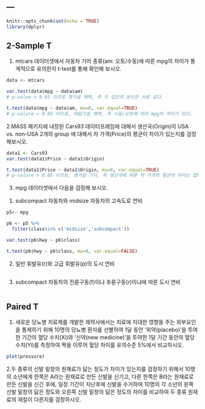 ---
---

```r
knitr::opts_chunk$set(echo = TRUE)
library(dplyr)
```

## 2-Sample T

1. mtcars 데이터셋에서 자동차 기어 종류(am: 오토/수동)에 따른 mpg의 차이가 통계적으로 유의한지 t-test를 통해 확인해 보시오.


```r
data <- mtcars

var.test(data$mpg ~ data$am)
# p-value > 0.05 이므로 영가설 채택, 즉 두 집단의 분산은 서로 같다.
``` 
```r
t.test(data$mpg ~ data$am, mu=0, var.equal=TRUE)
# p-valure < 0.05 이므로, 대립가설 채택, 즉 수동/오토에 따라 mpg의 차이가 있다. 
```


2.MASS 패키지에 내장된 Cars93 데이터프레임에 대해서 생산국(Origin)이 USA vs. non-USA 2개의 group 에 대해서 차 가격(Price)의 평균이 차이가 있는지를 검정해보시오.

```r
data1 <- Cars93
var.test(data1$Price ~ data1$Origin)

```
```r
t.test(data1$Price ~ data1$Origin, mu=0, var.equal=TRUE)
# p-valure > 0.05 이므로, 영가설 기각, 즉 생산국에 따른 차 가격의 평균의 차이는 없다.
```


3. mpg 데이터셋에서 다음을 검정해 보시오.
1) subcompact 자동차와 midsize 자동차의 고속도로 연비
```r
p5<- mpg

p6 <- p5 %>%
  filter(class%in% c('midsize','subcompact'))

var.test(p6$hwy ~ p6$class)

```

```r
t.test(p6$hwy ~ p6$class, mu=0, var.equal=FALSE)
```

2) 일반 휘발유(r)와 고급 휘발유(p)의 도시 연비
```r

```

3) subcompact 자동차의 전륜구동(f)이냐 후륜구동(r)이냐에 따른 도시 연비
```r

```









## Paired T

1. 새로운 당뇨병 치료제를 개발한 제약사에서는 치료에 지대한 영향을 주는 외부요인을 통제하기 위해 10명의 당뇨병 환자를 선별하여 1달 동안 '위약(placebo)'을 투여한 기간의 혈당 수치(Xi)와 '신약(new medicine)'을 투여한 1달 기간 동안의 혈당 수치(Yi)를 측정하여 짝을 이루어 혈당 차이를 유의수준 5%에서 비교하시오.


```r
plot(pressure)
```


2.두 종류의 신발 밑창의 원재료가 닳는 정도가 차이가 있는지를 검정하기 위해서 10명의 소년에게 한쪽은 A라는 원재료로 만든 신발을 신기고, 다른 한쪽은 B라는 원재료로 만든 신발을 신긴 후에, 일정 기간이 지난후에 신발을 수거하여 10명의 각 소년의 왼쪽 신발 밑창의 닳은 정도와 오른쪽 신발 밑창의 닳은 정도의 차이를 비교하여 두 종류 원재료의 재질이 다른지를 검정하시오.


```r

```

